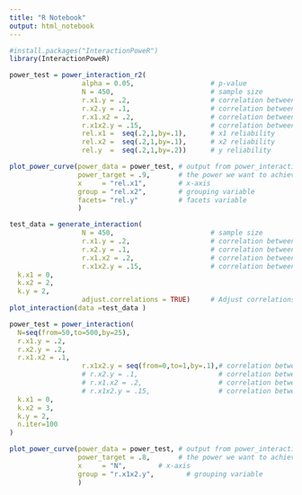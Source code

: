 ```yaml
---
title: "R Notebook"
output: html_notebook
---
```




```r
#install.packages("InteractionPoweR")
library(InteractionPoweR)
```

```r
power_test = power_interaction_r2(
                  alpha = 0.05,                   # p-value
                  N = 450,                        # sample size
                  r.x1.y = .2,                    # correlation between x1 and y
                  r.x2.y = .1,                    # correlation between x2 and y
                  r.x1.x2 = .2,                   # correlation between x1 and x2
                  r.x1x2.y = .15,                 # correlation between x1x2 and y
                  rel.x1 =  seq(.2,1,by=.1),      # x1 reliability    
                  rel.x2 =  seq(.2,1,by=.1),      # x2 reliability          
                  rel.y  =  seq(.2,1,by=.2))      # y reliability          

plot_power_curve(power_data = power_test, # output from power_interaction()
                 power_target = .9,       # the power we want to achieve 
                 x     = "rel.x1",        # x-axis
                 group = "rel.x2",        # grouping variable
                 facets= "rel.y"          # facets variable
                 )
```


```r


test_data = generate_interaction(
                  N = 450,                        # sample size
                  r.x1.y = .2,                    # correlation between x1 and y
                  r.x2.y = .1,                    # correlation between x2 and y
                  r.x1.x2 = .2,                   # correlation between x1 and x2
                  r.x1x2.y = .15,                 # correlation between x1x2 and y
  k.x1 = 0,
  k.x2 = 2,
  k.y = 2,
                  adjust.correlations = TRUE)     # Adjust correlations? 
plot_interaction(data =test_data )
```

```r
power_test = power_interaction(
  N=seq(from=50,to=500,by=25),
  r.x1.y = .2,
  r.x2.y = .2,
  r.x1.x2 = .1,
                  r.x1x2.y = seq(from=0,to=1,by=.1),# correlation between x1 and y
                  # r.x2.y = .1,                    # correlation between x2 and y
                  # r.x1.x2 = .2,                   # correlation between x1 and x2
                  # r.x1x2.y = .15,                 # correlation between x1x2 and y
  k.x1 = 0,
  k.x2 = 3,
  k.y = 2,
  n.iter=100
)

plot_power_curve(power_data = power_test, # output from power_interaction()
                 power_target = .8,       # the power we want to achieve 
                 x     = "N",        # x-axis
                 group = "r.x1x2.y",        # grouping variable
                 )
```


